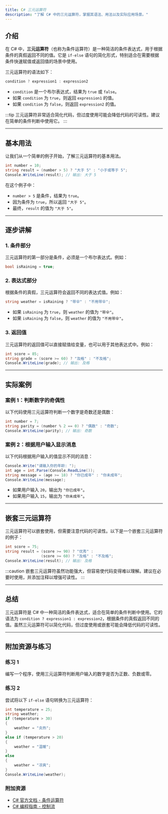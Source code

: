 ```yaml
---
title: C# 三元运算符
description: "了解 C# 中的三元运算符，掌握其语法、用法以及实际应用场景。"
---
```


## 介绍

在 C# 中，**三元运算符**（也称为条件运算符）是一种简洁的条件表达式，用于根据条件的真假返回不同的值。它是 `if-else` 语句的简化形式，特别适合在需要根据条件快速赋值或返回值的场景中使用。

三元运算符的语法如下：

```csharp
condition ? expression1 : expression2
```

- `condition` 是一个布尔表达式，结果为 `true` 或 `false`。
- 如果 `condition` 为 `true`，则返回 `expression1` 的值。
- 如果 `condition` 为 `false`，则返回 `expression2` 的值。

:::tip
三元运算符非常适合简化代码，但过度使用可能会降低代码的可读性。建议在简单的条件判断中使用它。
:::

---

## 基本用法

让我们从一个简单的例子开始，了解三元运算符的基本用法。

```csharp
int number = 10;
string result = (number > 5) ? "大于 5" : "小于或等于 5";
Console.WriteLine(result); // 输出: 大于 5
```

在这个例子中：
- `number > 5` 是条件，结果为 `true`。
- 因为条件为 `true`，所以返回 `"大于 5"`。
- 最终，`result` 的值为 `"大于 5"`。

---

## 逐步讲解

### 1. 条件部分
三元运算符的第一部分是条件，必须是一个布尔表达式。例如：

```csharp
bool isRaining = true;
```

### 2. 表达式部分
根据条件的真假，三元运算符会返回不同的表达式值。例如：

```csharp
string weather = isRaining ? "带伞" : "不用带伞";
```

- 如果 `isRaining` 为 `true`，则 `weather` 的值为 `"带伞"`。
- 如果 `isRaining` 为 `false`，则 `weather` 的值为 `"不用带伞"`。

### 3. 返回值
三元运算符的返回值可以直接赋值给变量，也可以用于其他表达式中。例如：

```csharp
int score = 85;
string grade = (score >= 60) ? "及格" : "不及格";
Console.WriteLine(grade); // 输出: 及格
```

---

## 实际案例

### 案例 1：判断数字的奇偶性
以下代码使用三元运算符判断一个数字是奇数还是偶数：

```csharp
int number = 7;
string parity = (number % 2 == 0) ? "偶数" : "奇数";
Console.WriteLine(parity); // 输出: 奇数
```

### 案例 2：根据用户输入显示消息
以下代码根据用户输入的值显示不同的消息：

```csharp
Console.Write("请输入你的年龄: ");
int age = int.Parse(Console.ReadLine());
string message = (age >= 18) ? "你已成年" : "你未成年";
Console.WriteLine(message);
```

- 如果用户输入 `20`，输出为 `"你已成年"`。
- 如果用户输入 `15`，输出为 `"你未成年"`。

---

## 嵌套三元运算符

三元运算符可以嵌套使用，但需要注意代码的可读性。以下是一个嵌套三元运算符的例子：

```csharp
int score = 75;
string result = (score >= 90) ? "优秀" : 
                (score >= 60) ? "及格" : "不及格";
Console.WriteLine(result); // 输出: 及格
```

:::caution
嵌套三元运算符虽然功能强大，但容易使代码变得难以理解。建议在必要时使用，并添加注释以增强可读性。
:::

---

## 总结

三元运算符是 C# 中一种简洁的条件表达式，适合在简单的条件判断中使用。它的语法为 `condition ? expression1 : expression2`，根据条件的真假返回不同的值。虽然三元运算符可以简化代码，但过度使用或嵌套可能会降低代码的可读性。

---

## 附加资源与练习

### 练习 1
编写一个程序，使用三元运算符判断用户输入的数字是否为正数、负数或零。

### 练习 2
尝试将以下 `if-else` 语句转换为三元运算符：

```csharp
int temperature = 25;
string weather;
if (temperature > 30)
{
    weather = "炎热";
}
else if (temperature > 20)
{
    weather = "温暖";
}
else
{
    weather = "凉爽";
}
Console.WriteLine(weather);
```

### 附加资源
- [C# 官方文档 - 条件运算符](https://learn.microsoft.com/zh-cn/dotnet/csharp/language-reference/operators/conditional-operator)
- [C# 编程指南 - 控制流](https://learn.microsoft.com/zh-cn/dotnet/csharp/programming-guide/statements-expressions-operators/control-flow)
